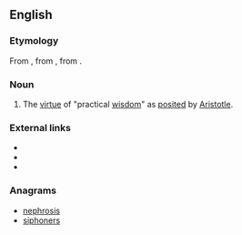 ==English==
{{wikipedia|lang=en|Phronesis|''Phronesis''}}

===Etymology===
From {{etyl|grc|en}} {{term|φρόνησις||practical wisdom|tr=phronēsis|lang=grc}}, from {{term|φρονεῖν||to think|tr=phronein|lang=grc}}, from {{term|φρήν||mind|tr=phrēn|lang=grc}}.

===Noun===
{{en-noun|-}}

# {{philosophy}} The [[virtue]] of "practical [[wisdom]]" as [[posited]] by [[Aristotle]].

===External links===
* {{R:Webster 1913}}
* {{R:Century 1911}}
* {{R:OneLook}}

===Anagrams===
* [[nephrosis#English|nephrosis]]
* [[siphoners#English|siphoners]]